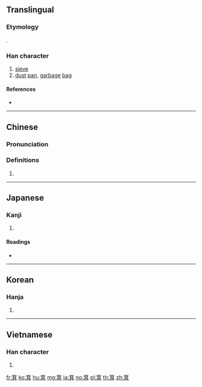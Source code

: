 {{character info/new}}
==Translingual==
===Etymology===
{{Han etyl}}
{{Han compound|ls=psc|竹|其|c1=s|c2=p|t1=bamboo}}.
===Han character===
{{Han char|rn=118|rad=竹|as=08|sn=14|four=88801|canj=HTMC|ids=⿱[[竹|⺮]][[其]]}}

# [[sieve]]
# [[dust]] [[pan]], [[garbage]] [[bag]]

====References====
* {{Han ref|kx=0887.250|dkj=26143|dj=1315.210|hdz=52979.040|uh=7B95|ud=31637|bh=BADF|bd=47839}}

----

==Chinese==
{{zh-forms}}

===Pronunciation===
{{zh-pron
|m=jī
|c=gei1
|h=pfs=
|md=
|mn=ki
|w=
|mc=y
|oc=y
|cat=
}}

===Definitions===
{{zh-hanzi}}

# {{rfdef|lang=zh}}

----

==Japanese==

===Kanji===
{{ja-kanji|grade=|rs=竹08}}

# {{defn|lang=ja|sort=竹08}}

====Readings====
* {{ja-readings|on=[[き]] (ki)|kun=[[み]] (mi)|nanori=}}

----

==Korean==

===Hanja===
{{ko-hanja|hangeul=기|eumhun=|rv=gi|mr=ki|y=ki}}

# {{defn|lang=ko|sort=竹08}}

----

==Vietnamese==

===Han character===
{{vi-hantu|[[kia]], [[kìa]], [[ky]], [[cơ]]|rs=竹08}}

# {{defn|lang=vi|sort=竹08}}

[[fr:箕]]
[[ko:箕]]
[[hu:箕]]
[[mg:箕]]
[[ja:箕]]
[[no:箕]]
[[pl:箕]]
[[th:箕]]
[[zh:箕]]